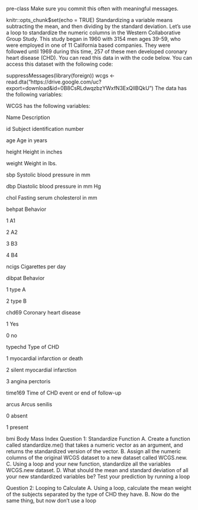 pre-class
Make sure you commit this often with meaningful messages.

knitr::opts_chunk$set(echo = TRUE)
Standardizing a variable means subtracting the mean, and then dividing by the standard deviation. Let’s use a loop to standardize the numeric columns in the Western Collaborative Group Study. This study began in 1960 with 3154 men ages 39-59, who were employed in one of 11 California based companies. They were followed until 1969 during this time, 257 of these men developed coronary heart disease (CHD). You can read this data in with the code below. You can access this dataset with the following code:


suppressMessages(library(foreign))
wcgs <- read.dta("https://drive.google.com/uc?export=download&id=0B8CsRLdwqzbzYWxfN3ExQllBQkU")
The data has the following variables:

WCGS has the following variables:

Name Description

id Subject identification number

age Age in years

height Height in inches

weight Weight in lbs.

sbp Systolic blood pressure in mm

dbp Diastolic blood pressure in mm Hg

chol Fasting serum cholesterol in mm

behpat Behavior

1 A1

2 A2

3 B3

4 B4

ncigs Cigarettes per day

dibpat Behavior

1 type A

2 type B

chd69 Coronary heart disease

1 Yes

0 no

typechd Type of CHD

1 myocardial infarction or death

2 silent myocardial infarction

3 angina perctoris

time169 Time of CHD event or end of follow-up

arcus Arcus senilis

0 absent

1 present

bmi Body Mass Index
Question 1: Standardize Function
A. Create a function called standardize.me() that takes a numeric vector as an argument, and returns the standardized version of the vector. B. Assign all the numeric columns of the original WCGS dataset to a new dataset called WCGS.new. C. Using a loop and your new function, standardize all the variables WCGS.new dataset. D. What should the mean and standard deviation of all your new standardized variables be? Test your prediction by running a loop

Question 2: Looping to Calculate
A. Using a loop, calculate the mean weight of the subjects separated by the type of CHD they have. B. Now do the same thing, but now don’t use a loop
